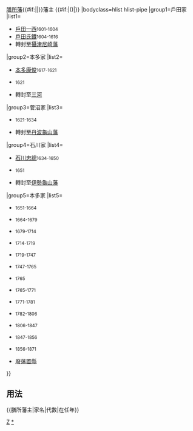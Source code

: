 {{Navbox
|name=膳所藩主
|title={{#if:{{{1|}}}|{{{1|}}}|}}[[膳所藩]]{{#if:{{{2|}}}|{{{2|}}}|}}藩主 {{#if:{{{3|}}}|({{{3|}}})|}}
|bodyclass=hlist hlist-pipe
|group1=戶田家
|list1=
*[[戶田一西]]<small>1601-1604</small>
*[[戶田氏鐵]]<small>1604-1616</small>
*轉封至[[攝津國|攝津]][[尼崎藩]]
|group2=本多家
|list2=
*[[本多康俊]]<small>1617-1621</small>
*{{tsl|ja|本多俊次||本多俊次}}<small>1621</small>
*轉封至[[三河國|三河]]{{tsl|ja|西尾藩||西尾藩}}
|group3=菅沼家
|list3=
*{{tsl|ja|菅沼定芳||菅沼定芳}}<small>1621-1634</small>
*轉封至[[丹波國|丹波]][[丹波龜山藩|龜山藩]]
|group4=石川家
|list4=
*[[石川忠總]]<small>1634-1650</small>
*{{tsl|ja|石川憲之||石川憲之}}<small>1651</small>
*轉封至[[伊勢國|伊勢]][[伊勢龜山藩|龜山藩]]
|group5=本多家
|list5=
*{{tsl|ja|本多俊次||本多俊次}}<small>1651-1664</small>
*{{tsl|ja|本多康将||本多康将}}<small>1664-1679</small>
*{{tsl|ja|本多康慶||本多康慶}}<small>1679-1714</small>
*{{tsl|ja|本多康命||本多康命}}<small>1714-1719</small>
*{{tsl|ja|本多康敏||本多康敏}}<small>1719-1747</small>
*{{tsl|ja|本多康桓||本多康桓}}<small>1747-1765</small>
*{{tsl|ja|本多康政||本多康政}}<small>1765</small>
*{{tsl|ja|本多康伴||本多康伴}}<small>1765-1771</small>
*{{tsl|ja|本多康匡||本多康匡}}<small>1771-1781</small>
*{{tsl|ja|本多康完||本多康完}}<small>1782-1806</small>
*{{tsl|ja|本多康禎||本多康禎}}<small>1806-1847</small>
*{{tsl|ja|本多康融||本多康融}}<small>1847-1856</small>
*{{tsl|ja|本多康穣||本多康穣}}<small>1856-1871</small>
*[[廢藩置縣]]
}}<noinclude>
==用法==
<nowiki>{{膳所藩主|家名|代數|在任年}}</nowiki>
[[Category:歷代藩主模板|Z]]
[[Category:膳所藩主|*]]
</noinclude>